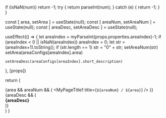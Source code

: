 
  if (isNaN(num))
    return -1;
  try {
    return parseInt(num);
  } catch (e) {
    return -1;
  }
}

  const [ area, setArea ] = useState(null);
  const [ areaNum, setAreaNum ] = useState(null);
  const [ areaDesc, setAreaDesc ] = useState(null);

  useEffect(() => {
    let areaIndex = myParseInt(props.properties.areaIndex)-1;
    if (areaIndex < 0 || isNaN(areaIndex))
      areaIndex = 0;
    let str = (areaIndex+1).toString();
    if (str.length == 1)
      str = "0" + str;
    setAreaNum(str)
    setArea(areaConfigs[areaIndex].area)
    
    setAreaDesc(areaConfigs[areaIndex].short_description)
  }, [props])
  

  return (
    <div>
    {area && areaNum && (
        <MyPageTitle1 title={`${areaNum} / ${area}`} />
    )}
    {areaDesc && (
        <div><b>{areaDesc}</b></div>
    )}
    </div>
  )
}

<MyAreaHeader props={props} />